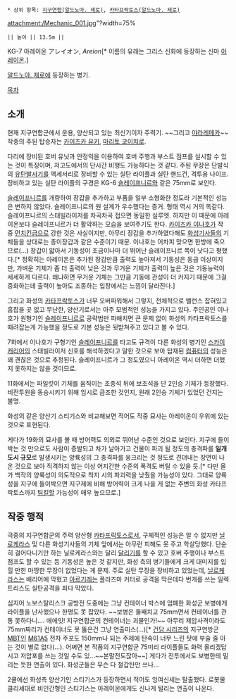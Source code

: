  * 상위 항목: [[지구연합(알드노아. 제로)]], [[카타프락토스(알드노아. 제로)]]

attachment:/Mechanic_001.jpg"?width=75%

 || 높이 || 13.5m ||

KG-7 아레이온
アレイオン, ''Areion''[* 이름의 유래는 그리스 신화에 등장하는 신마 [[아리온|아레이온]].]

[[알드노아. 제로]]에 등장하는 병기.

[[목차]]

== 소개 ==
현재 지구연합군에서 운용, 양산되고 있는 최신기이자 주력기. ~~그리고 [[야라레메카]]~~ 작중의 주된 탑승자는 [[카이즈카 유키]], [[마리토 코이치로]].

다리에 장비된 호버 유닛과 안정익을 이용하여 호버 주행과 부스트 점프를 실시할 수 있는 것이 특징이며, 저고도에서의 단시간 비행도 가능하다는 것 같다. 주된 무장은 단발식의 [[유탄발사기]]를 액세서리로 장비할 수 있는 실탄 라이플과 실탄 핸드건, 격투용 나이프. 장비하고 있는 실탄 라이플의 구경은 KG-6 [[슬레이프니르(알드노아. 제로)|슬레이프니르]]와 같은 75mm로 보인다.

[[슬레이프니르(알드노아. 제로)|슬레이프니르]]를 개량하여 장갑을 추가하고 부품을 일부 소형화한 정도라 기본적인 성능은 변하지 않았다. 슬레이프니르의 원 설계가 우수했다는 증거. 형태 역시 거의 똑같다. 슬레이프니르의 스태빌라이저를 차곡차곡 접으면 동일한 실루엣. 하지만 이 때문에 아레이온보다 슬레이프니르가 더 활약하는 모습을 보여주기도 한다. [[카이즈카 이나호]]가 작 중 [[먼치킨]]급으로 강한 것은 사실이지만, 아무리 장갑을 추가하였다해도 [[화성기사]]들의 기체들을 상대로는 종이장갑과 같은 수준이기 때문. 이나호는 어차피 맞으면 한방에 죽으므로(...) 장갑이 얇아서 기동성이 조금이나마 더 뛰어난 슬레이프니르 쪽이 낫다고 평했다.[* 정확히는 아레이온은 추가된 장갑만큼 출력도 높아져서 기동성은 동급 이상이지만, 가벼운 기체가 좀 더 출력이 낮은 것과 무거운 기체가 출력이 높은 것은 기동능력이 세세하게 다르다. 왜냐하면 무거운 기체는 그만큼 기동에 관성이 더 커지기 때문에 그걸 중화하는데 출력이 높아도 조종하는 입장에서는 느낌이 달라진다.]

그리고 화성의 [[카타프락토스(알드노아. 제로)|카타프락토스]]가 너무 오버파워해서 그렇지, 전체적으로 밸런스 잡혀있고 흠잡을 곳 없고 무난한, 양산기로서는 아주 모범적인 성능을 가지고 있다. 주인공인 이나호가 원형기인 [[슬레이프니르(알드노아. 제로)|슬레이프니르]]로 공략법만 파해치면 큰 문제 없이 화성의 카타프락토스를 때려잡는게 가능했을 정도로 기본 성능은 뒷받쳐주고 있다고 볼 수 있다.

7화에서 이나호가 구형기인 [[슬레이프니르(알드노아. 제로)|슬레이프니르]]를 타고도 규격이 다른 화성의 병기인 [[스카이캐리어]]의 스태빌라이저 신호를 해석하겠다고 말한 것으로 보아 탑재된 [[컴퓨터]]의 성능은 꽤 괜찮은 것으로 추정된다. 슬레이프니르가 그 정도였으니 아레이온 역시 더하면 더했지 못하지는 않을 것이므로.

11화에서는 파일럿이 기체를 움직이는 조종석 뒤에 보조석을 단 2인승 기체가 등장했다. 비전투원을 동승시키기 위해 임시로 급조한 것인지, 원래 2인승 기체가 있었던 건지는 불명.

화성의 같은 양산기 스티기스와 비교해보면 적어도 작중 묘사는 아레이온이 우위에 있는것으로 표현된다.

게다가 19화의 묘사를 볼 때 방어력도 의외로 뛰어난 수준인 것으로 보인다. 지구에 들이 박는 것 만으로도 사람이 증발되고 차가 날아가고 건물이 파괴 될 정도의 충격파를 '''일개 도시 규모'''로 발생시키는 양륙성의 그 충격파를 웅크리는 것 정도로 견뎌내는 장면이 나온 것으로 보아 직격하지 않는 이상 어지간한 수준의 폭격도 버틸 수 있을 듯.[* 다만 올가 백작의 양륙성이 의도적으로 착지 시의 파괴력을 낮췄을 가능성이 있다. 그대로 양륙성을 지구에 들이박으면 지구제에 비해 방어력이 크게 나을 게 없는 주변의 화성 카타프락토스까지 [[팀킬]]할 가능성이 매우 높으므로.]

== 작중 행적 ==
극중의 지구연합군의 주력 양산형 [[카타프락토스(알드노아. 제로)|카타프락토스]]로서, 구체적인 성능은 알 수 없지만 [[닐로케라스]] 및 다른 화성기사들의 기체 앞에서는 아무런 피해도 못 주고 학살당했다. 단순히 걸어다니기만 하는 닐로케라스와는 달리 [[달리기]]를 할 수 있고 호버 주행이나 부스트 점프도 할 수 있는 등 기동성은 높은 것 같지만, 화성 측의 병기들에게 크게 대미지를 입힐 만한 마땅한 무장이 없었다는 게 문제. 주로 실탄 무장을 장비하고 있었는데, [[닐로케라스]]는 배리어에 막혔고 [[아르기레]]는 플라즈마 커터로 공격을 막은데다 번개를 쓰는 일렉트리스도 실탄공격을 죄다 막았다.

심지어 노보스탈리스크 공방전 도중에는 그냥 컨테이너 박스에 엄폐한 화성군 보병에게 라이플을 난사했으나 한명도 못 잡았다. ~~보병은 둘째치고 75mm면서 컨테이너를 관통 못하다니…. 에에잇! 지구연합군의 컨테이너는 괴물인가!~~ 아무리 제압사격이라도 75mm짜리가 컨테이너도 못 뚫은건 그냥 연출미스(...)[* [[건담 시리즈]]의 지구연방군 [[MBT]]인  [[61식 전차|M61A5]] 전차 주포도 150mm나 되는 주제에 탄속이 너무 느린 탓에 부술 줄 아는 것이 별로 없다(…). 어쩌면 본 작품의 지구연합군 75미리 라이플들도 화력 올리겠답시고 저압포를 쓰는 것일 수도 있...~~본말전도잖아~~]
게다가 전투에서도 보병한테 밀리는 듯한 연출이 있다. 화성군들은 무슨 다 철갑탄만 쓰나...

2쿨에선 화성측 양산기인 스티기스가 등장하면서 적어도 잉여신세는 탈출했다. 로봇물 클리셰대로 비인간형인 스티기스는 아레이온에게도 신나게 털리는 연출이 나온다.
